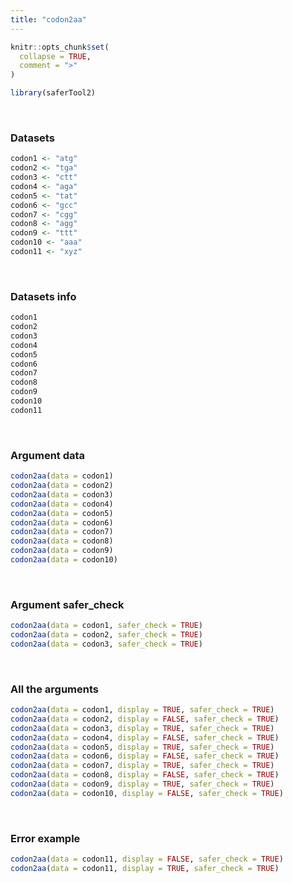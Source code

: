 ---
title: "codon2aa"
---

```{r, include = FALSE}
knitr::opts_chunk$set(
  collapse = TRUE,
  comment = ">"
)
```

```{r setup}
library(saferTool2)
```
<br>

### Datasets

```{r}
codon1 <- "atg"
codon2 <- "tga"
codon3 <- "ctt"
codon4 <- "aga"
codon5 <- "tat"
codon6 <- "gcc"
codon7 <- "cgg"
codon8 <- "agg"
codon9 <- "ttt"
codon10 <- "aaa"
codon11 <- "xyz"
```
<br>

### Datasets info

```{r}
codon1
codon2
codon3
codon4
codon5
codon6
codon7
codon8
codon9
codon10
codon11
```
<br>

### Argument data
```{r}
codon2aa(data = codon1)
codon2aa(data = codon2)
codon2aa(data = codon3)
codon2aa(data = codon4)
codon2aa(data = codon5)
codon2aa(data = codon6)
codon2aa(data = codon7)
codon2aa(data = codon8)
codon2aa(data = codon9)
codon2aa(data = codon10)
```
<br>

### Argument safer_check
```{r}
codon2aa(data = codon1, safer_check = TRUE)
codon2aa(data = codon2, safer_check = TRUE)
codon2aa(data = codon3, safer_check = TRUE)
```
<br>

### All the arguments
```{r}
codon2aa(data = codon1, display = TRUE, safer_check = TRUE)
codon2aa(data = codon2, display = FALSE, safer_check = TRUE)
codon2aa(data = codon3, display = TRUE, safer_check = TRUE)
codon2aa(data = codon4, display = FALSE, safer_check = TRUE)
codon2aa(data = codon5, display = TRUE, safer_check = TRUE)
codon2aa(data = codon6, display = FALSE, safer_check = TRUE)
codon2aa(data = codon7, display = TRUE, safer_check = TRUE)
codon2aa(data = codon8, display = FALSE, safer_check = TRUE)
codon2aa(data = codon9, display = TRUE, safer_check = TRUE)
codon2aa(data = codon10, display = FALSE, safer_check = TRUE)
```
<br>

### Error example
```{r, echo = TRUE, error = TRUE}
codon2aa(data = codon11, display = FALSE, safer_check = TRUE)
codon2aa(data = codon11, display = TRUE, safer_check = TRUE)
```
<br>